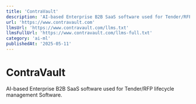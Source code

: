 ```yaml
---
title: 'ContraVault'
description: 'AI-based Enterprise B2B SaaS software used for Tender/RFP lifecycle management Software.'
url: 'https://www.contravault.com'
llmsUrl: 'https://www.contravault.com/llms.txt'
llmsFullUrl: 'https://www.contravault.com/llms-full.txt'
category: 'ai-ml'
publishedAt: '2025-05-11'
---
```


# ContraVault

AI-based Enterprise B2B SaaS software used for Tender/RFP lifecycle management Software.
